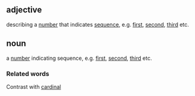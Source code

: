 ==adjective==
describing a [[number]] that indicates [[sequence]], e.g. [[first]], [[second]], [[third]] etc.

==noun==
a [[number]] indicating sequence, e.g. [[first]], [[second]], [[third]] etc.

===Related words===
Contrast with [[cardinal]]